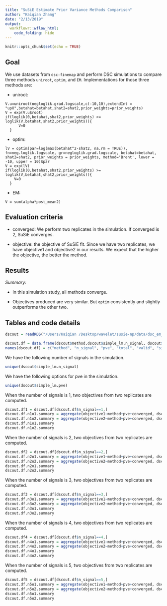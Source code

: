 ```yaml
---
title: "SuSiE Estimate Prior Variance Methods Comparison"
author: "Kaiqian Zhang"
date: "2/13/2019"
output: 
  workflowr::wflow_html:
    code_folding: hide
---
```



```r
knitr::opts_chunk$set(echo = TRUE)
```

## Goal

We use datasets from `dsc-finemap` and perform DSC simulations to compare three methods `uniroot`, `optim`, and `EM`. Implementations for those three methods are:

* uniroot: 

```
V.u=uniroot(negloglik.grad.logscale,c(-10,10),extendInt = "upX",betahat=betahat,shat2=shat2,prior_weights=prior_weights)
V = exp(V.u$root)
if(loglik(0,betahat,shat2,prior_weights) >= loglik(V,betahat,shat2,prior_weights)){
      V=0 
  }
```

* optim:

```
lV = optim(par=log(max(betahat^2-shat2, na.rm = TRUE)), fn=neg.loglik.logscale, gr=negloglik.grad.logscale, betahat=betahat, shat2=shat2, prior_weights = prior_weights, method='Brent', lower = -10, upper = 10)$par
V = exp(lV)
if(loglik(0,betahat,shat2,prior_weights) >= loglik(V,betahat,shat2,prior_weights)){
    V=0 
  }
```

* EM:

```
V = sum(alpha*post_mean2)
```

## Evaluation criteria

* converged: We perform two replicates in the simulation. If converged is 2, SuSiE converges.

* objective: the objective of SuSiE fit. Since we have two replicates, we have objective1 and objective2 in our results. We expect that the higher the objective, the better the method. 

## Results

*Summary:*

- In this simulation study, all methods converge.

- Objectives produced are very similar. But `optim` consistently and slightly outperforms the other two.

## Tables and code details

```r
dscout = readRDS("/Users/Kaiqian /Desktop/wavelet/susie-np/data/dsc_em_output.RDS")
```

```r
dscout.df = data.frame(dscout$method,dscout$simple_lm.n_signal, dscout$simple_lm.pve, dscout$score_susie.total, dscout$score_susie.valid, dscout$score_susie.size, dscout$score_susie.purity, dscout$score_susie.top, dscout$score_susie.objective.1, dscout$score_susie.objective.2, dscout$score_susie.converged)
names(dscout.df) = c("method", "n_signal", "pve", "total", "valid", "size", "purity", "top", "objective1", "objective2", "converged")
```

We have the following number of signals in the simulation.
```r
unique(dscout$simple_lm.n_signal)
```

We have the following options for pve in the simulation.
```r
unique(dscout$simple_lm.pve)
```

When the number of signals is 1, two objectives from two replicates are computed. 
```r
dscout.df1 = dscout.df[dscout.df$n_signal==1,]
dscout.df.n1o1.summary = aggregate(objective1~method+pve+converged, dscout.df1, mean)
dscout.df.n1o2.summary = aggregate(objective2~method+pve+converged, dscout.df1, mean)
dscout.df.n1o1.summary
dscout.df.n1o2.summary
```

When the number of signals is 2, two objectives from two replicates are computed. 
```r
dscout.df2 = dscout.df[dscout.df$n_signal==2,]
dscout.df.n2o1.summary = aggregate(objective1~method+pve+converged, dscout.df2, mean)
dscout.df.n2o2.summary = aggregate(objective2~method+pve+converged, dscout.df2, mean)
dscout.df.n2o1.summary
dscout.df.n2o2.summary
```

When the number of signals is 3, two objectives from two replicates are computed. 
```r
dscout.df3 = dscout.df[dscout.df$n_signal==3,]
dscout.df.n3o1.summary = aggregate(objective1~method+pve+converged, dscout.df3, mean)
dscout.df.n3o2.summary = aggregate(objective2~method+pve+converged, dscout.df3, mean)
dscout.df.n3o1.summary
dscout.df.n3o2.summary
```

When the number of signals is 4, two objectives from two replicates are computed. 
```r
dscout.df4 = dscout.df[dscout.df$n_signal==4,]
dscout.df.n4o1.summary = aggregate(objective1~method+pve+converged, dscout.df4, mean)
dscout.df.n4o2.summary = aggregate(objective2~method+pve+converged, dscout.df4, mean)
dscout.df.n4o1.summary
dscout.df.n4o2.summary
```

When the number of signals is 5, two objectives from two replicates are computed. 
```r
dscout.df5 = dscout.df[dscout.df$n_signal==5,]
dscout.df.n5o1.summary = aggregate(objective1~method+pve+converged, dscout.df5, mean)
dscout.df.n5o2.summary = aggregate(objective2~method+pve+converged, dscout.df5, mean)
dscout.df.n5o1.summary
dscout.df.n5o2.summary
```
